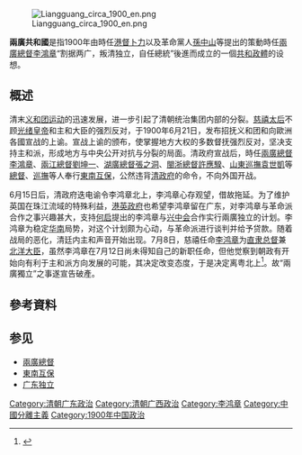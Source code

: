 [[File:Liangguang_circa_1900_en.png|thumb]]

'''兩廣共和國'''是指1900年由時任[[港督|港督]][[卜力|卜力]]以及革命黨人[[孫中山|孫中山]]等提出的策動時任[[兩廣總督|兩廣總督]][[李鴻章|李鴻章]]“割据两广，叛清独立，自任總統”後進而成立的一個[[共和政體|共和政體]]的设想。

== 概述 ==
清末[[义和团运动|义和团运动]]的迅速发展，进一步引起了清朝统治集团内部的分裂。[[慈禧太后|慈禧太后]]不顾[[光绪皇帝|光绪皇帝]]和主和大臣的强烈反对，于1900年6月21日，发布招抚义和团和向歐洲各國宣战的上谕。宣战上谕的颁布，使掌握地方大权的多数督抚强烈反对，坚决支持主和派，形成地方与中央公开对抗与分裂的局面。清政府宣战后，時任[[兩廣總督|兩廣總督]][[李鴻章|李鴻章]]、[[兩江總督|兩江總督]][[劉坤一|劉坤一]]、[[湖廣總督|湖廣總督]][[張之洞|張之洞]]、[[閩浙總督|閩浙總督]][[許應騤|許應騤]]、[[山東巡撫|山東巡撫]][[袁世凱|袁世凱]]等[[總督|總督]]、[[巡撫|巡撫]]等人奉行[[東南互保|東南互保]]，公然违背[[清政府|清政府]]的命令，不向外国开战。

6月15日后，清政府迭电谕令李鸿章北上，李鸿章心存观望，借故拖延。为了维护英国在珠江流域的特殊利益，[[港英政府|港英政府]]也希望李鸿章留在广东，对李鸿章与革命派合作之事兴趣甚大，支持[[何启|何启]]提出的李鸿章与[[兴中会|兴中会]]合作实行兩廣独立的计划。李鸿章为稳定[[华南|华南]]局势，对这个计划颇为心动，与革命派进行谈判并给予贷款。随着战局的恶化，清廷内主和声音开始出现。7月8日，慈禧任命[[李鸿章|李鸿章]]为[[直隶总督|直隶总督]]兼[[北洋大臣|北洋大臣]]，虽然李鸿章在7月12日尚未得知自己的新职任命，但他觉察到朝政有开始向有利于主和派方向发展的可能，其决定改变态度，于是决定离粤北上<ref name = "沈晓敏 倪俊明／著">{{Cite book zh | author = 沈晓敏 倪俊明／著 | title = 《喋血南国：辛亥革命在广东》 | format =  | url = http://vip.book.sina.com.cn/pub/book.php?book=814081 | date = 2006年 | publisher = 广东人民出版社 | location = 广州 | id = ISBN 978-7-218-07223-4 | accessdate =  | pages = 頁数：237頁 | archive-date = 2013-10-02 | archive-url = https://web.archive.org/web/20131002123942/http://vip.book.sina.com.cn/pub/book.php?book=814081 }}</ref>。故“兩廣獨立”之事遂宣告破產。

== 參考資料 ==
{{Reflist}}

== 参见 ==
* [[兩廣總督|兩廣總督]]
* [[東南互保|東南互保]]
* [[广东独立|广东独立]]

{{DEFAULTSORT:Liǎngguǎng Gònghéguó}}
[[Category:清朝广东政治|Category:清朝广东政治]]
[[Category:清朝广西政治|Category:清朝广西政治]]
[[Category:李鸿章|Category:李鸿章]]
[[Category:中國分離主義|Category:中國分離主義]]
[[Category:1900年中国政治|Category:1900年中国政治]]